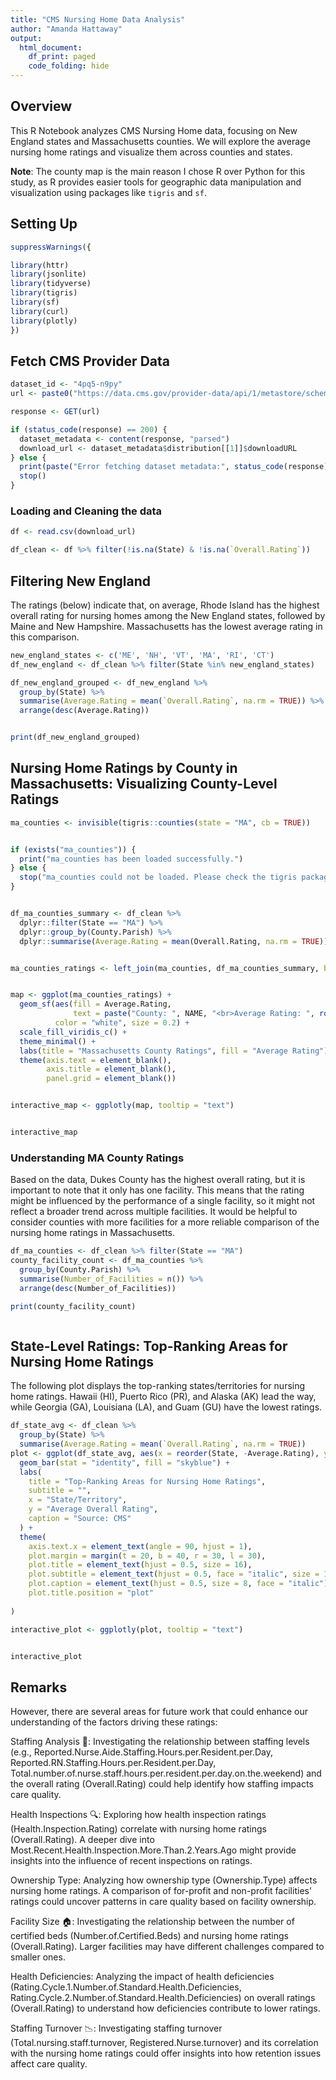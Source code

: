 ---
title: "CMS Nursing Home Data Analysis"
author: "Amanda Hattaway"
output: 
  html_document:
    df_print: paged
    code_folding: hide
---
## Overview

This R Notebook analyzes CMS Nursing Home data, focusing on New England states and Massachusetts counties. We will explore the average nursing home ratings and visualize them across counties and states.

**Note**: The county map is the main reason I chose R over Python for this study, as R provides easier tools for geographic data manipulation and visualization using packages like `tigris` and `sf`.

## Setting Up

```{r}
suppressWarnings({

library(httr)
library(jsonlite)
library(tidyverse)
library(tigris)
library(sf)
library(curl)
library(plotly)
})

```
## Fetch CMS Provider Data 
```{r}
dataset_id <- "4pq5-n9py"
url <- paste0("https://data.cms.gov/provider-data/api/1/metastore/schemas/dataset/items/", dataset_id)

response <- GET(url)

if (status_code(response) == 200) {
  dataset_metadata <- content(response, "parsed")
  download_url <- dataset_metadata$distribution[[1]]$downloadURL
} else {
  print(paste("Error fetching dataset metadata:", status_code(response)))
  stop()
}

```
### Loading and Cleaning the data
```{r}

df <- read.csv(download_url)

df_clean <- df %>% filter(!is.na(State) & !is.na(`Overall.Rating`))

```
## Filtering New England
The ratings (below) indicate that, on average, Rhode Island has the highest overall rating for nursing homes among the New England states, followed by Maine and New Hampshire. Massachusetts has the lowest average rating in this comparison.
```{r}
new_england_states <- c('ME', 'NH', 'VT', 'MA', 'RI', 'CT')
df_new_england <- df_clean %>% filter(State %in% new_england_states)

df_new_england_grouped <- df_new_england %>%
  group_by(State) %>%
  summarise(Average.Rating = mean(`Overall.Rating`, na.rm = TRUE)) %>%
  arrange(desc(Average.Rating))


print(df_new_england_grouped)
```
## Nursing Home Ratings by County in Massachusetts: Visualizing County-Level Ratings
```{r}
ma_counties <- invisible(tigris::counties(state = "MA", cb = TRUE))


if (exists("ma_counties")) {
  print("ma_counties has been loaded successfully.")
} else {
  stop("ma_counties could not be loaded. Please check the tigris package.")
}


df_ma_counties_summary <- df_clean %>% 
  dplyr::filter(State == "MA") %>%
  dplyr::group_by(County.Parish) %>%
  dplyr::summarise(Average.Rating = mean(Overall.Rating, na.rm = TRUE))


ma_counties_ratings <- left_join(ma_counties, df_ma_counties_summary, by = c("NAME" = "County.Parish"))


map <- ggplot(ma_counties_ratings) +
  geom_sf(aes(fill = Average.Rating, 
              text = paste("County: ", NAME, "<br>Average Rating: ", round(Average.Rating, 2))), 
          color = "white", size = 0.2) +
  scale_fill_viridis_c() +
  theme_minimal() +
  labs(title = "Massachusetts County Ratings", fill = "Average Rating") +
  theme(axis.text = element_blank(),
        axis.title = element_blank(),
        panel.grid = element_blank())


interactive_map <- ggplotly(map, tooltip = "text")


interactive_map
```
### Understanding MA County Ratings
Based on the data, Dukes County has the highest overall rating, but it is important to note that it only has one facility. This means that the rating might be influenced by the performance of a single facility, so it might not reflect a broader trend across multiple facilities. It would be helpful to consider counties with more facilities for a more reliable comparison of the nursing home ratings in Massachusetts.
```{r}
df_ma_counties <- df_clean %>% filter(State == "MA")
county_facility_count <- df_ma_counties %>%
  group_by(County.Parish) %>%
  summarise(Number_of_Facilities = n()) %>%
  arrange(desc(Number_of_Facilities))

print(county_facility_count)



```
## State-Level Ratings: Top-Ranking Areas for Nursing Home Ratings
The following plot displays the top-ranking states/territories for nursing home ratings. Hawaii (HI), Puerto Rico (PR), and Alaska (AK) lead the way, while Georgia (GA), Louisiana (LA), and Guam (GU) have the lowest ratings.
```{r}
df_state_avg <- df_clean %>%
  group_by(State) %>%
  summarise(Average.Rating = mean(`Overall.Rating`, na.rm = TRUE))
plot <- ggplot(df_state_avg, aes(x = reorder(State, -Average.Rating), y = Average.Rating, text = paste("State:", State, "<br>Rating:", round(Average.Rating, 2)))) +
  geom_bar(stat = "identity", fill = "skyblue") +
  labs(
    title = "Top-Ranking Areas for Nursing Home Ratings", 
    subtitle = "",
    x = "State/Territory", 
    y = "Average Overall Rating",
    caption = "Source: CMS"
  ) +
  theme(
    axis.text.x = element_text(angle = 90, hjust = 1),
    plot.margin = margin(t = 20, b = 40, r = 30, l = 30),  
    plot.title = element_text(hjust = 0.5, size = 16), 
    plot.subtitle = element_text(hjust = 0.5, face = "italic", size = 12),  
    plot.caption = element_text(hjust = 0.5, size = 8, face = "italic"), 
    plot.title.position = "plot" 
      
)

interactive_plot <- ggplotly(plot, tooltip = "text")


interactive_plot
```

## Remarks
However, there are several areas for future work that could enhance our understanding of the factors driving these ratings:

Staffing Analysis 🧑: Investigating the relationship between staffing levels (e.g., Reported.Nurse.Aide.Staffing.Hours.per.Resident.per.Day, Reported.RN.Staffing.Hours.per.Resident.per.Day, Total.number.of.nurse.staff.hours.per.resident.per.day.on.the.weekend) and the overall rating (Overall.Rating) could help identify how staffing impacts care quality.

Health Inspections 🔍: Exploring how health inspection ratings (Health.Inspection.Rating) correlate with nursing home ratings (Overall.Rating). A deeper dive into Most.Recent.Health.Inspection.More.Than.2.Years.Ago might provide insights into the influence of recent inspections on ratings.

Ownership Type: Analyzing how ownership type (Ownership.Type) affects nursing home ratings. A comparison of for-profit and non-profit facilities' ratings could uncover patterns in care quality based on facility ownership.

Facility Size 🏠: Investigating the relationship between the number of certified beds (Number.of.Certified.Beds) and nursing home ratings (Overall.Rating). Larger facilities may have different challenges compared to smaller ones.

Health Deficiencies: Analyzing the impact of health deficiencies (Rating.Cycle.1.Number.of.Standard.Health.Deficiencies, Rating.Cycle.2.Number.of.Standard.Health.Deficiencies) on overall ratings (Overall.Rating) to understand how deficiencies contribute to lower ratings.

Staffing Turnover 📉: Investigating staffing turnover (Total.nursing.staff.turnover, Registered.Nurse.turnover) and its correlation with the nursing home ratings could offer insights into how retention issues affect care quality.



